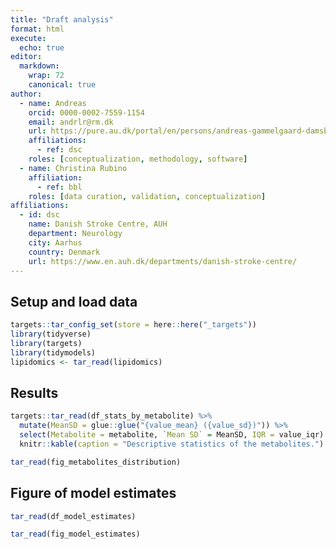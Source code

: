 ```yaml
---
title: "Draft analysis"
format: html
execute:
  echo: true
editor:
  markdown: 
    wrap: 72
    canonical: true
author:
  - name: Andreas
    orcid: 0000-0002-7559-1154
    email: andrlr@rm.dk
    url: https://pure.au.dk/portal/en/persons/andreas-gammelgaard-damsbo(e3c4afce-3eba-4456-8b8b-2fd90775c87a).html
    affiliations:
      - ref: dsc
    roles: [conceptualization, methodology, software]
  - name: Christina Rubino
    affiliation:
      - ref: bbl
    roles: [data curation, validation, conceptualization]
affiliations:
  - id: dsc
    name: Danish Stroke Centre, AUH
    department: Neurology
    city: Aarhus
    country: Denmark
    url: https://www.en.auh.dk/departments/danish-stroke-centre/
---
```


## Setup and load data

```r
targets::tar_config_set(store = here::here("_targets"))
library(tidyverse)
library(targets)
library(tidymodels)
lipidomics <- tar_read(lipidomics)
```

## Results

```r
targets::tar_read(df_stats_by_metabolite) %>%
  mutate(MeanSD = glue::glue("{value_mean} ({value_sd})")) %>%
  select(Metabolite = metabolite, `Mean SD` = MeanSD, IQR = value_iqr) %>%
  knitr::kable(caption = "Descriptive statistics of the metabolites.")
```

```r
tar_read(fig_metabolites_distribution)
```

## Figure of model estimates

```r
tar_read(df_model_estimates)
```

```r
tar_read(fig_model_estimates)
```
